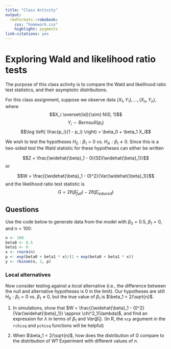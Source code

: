 ```yaml
---
title: "Class Activity"
output: 
  rmdformats::robobook:
    css: "homework.css"
    highlight: pygments
link-citations: yes
---
```


# Exploring Wald and likelihood ratio tests

The purpose of this class activity is to compare the Wald and likelihood ratio test statistics, and their asymptotic distributions.

For this class assignment, suppose we observe data $(X_1, Y_1), ..., (X_n, Y_n)$, where 
$$X_i \overset{iid}{\sim} N(0, 1)$$
$$Y_i \sim Bernoulli(p_i)$$
$$\log \left( \frac{p_i}{1 - p_i} \right) = \beta_0 + \beta_1 X_i$$

We wish to test the hypotheses $H_0: \beta_1 = 0$ vs. $H_A: \beta_1 \neq 0$. Since this is a two-sided test the Wald statistic for these hypotheses can either be written 

$$Z = \frac{\widehat{\beta}_1 - 0}{SD(\widehat{\beta}_1)}$$
or

$$W = \frac{(\widehat{\beta}_1 - 0)^2}{Var(\widehat{\beta}_1)}$$
and the likelihood ratio test statistic is
$$G = 2 \ell(\widehat{\beta}_{full}) - 2 \ell(\widehat{\beta}_{reduced})$$

## Questions

Use the code below to generate data from the model with $\beta_0 = 0.5$, $\beta_1 = 0$, and $n = 100$:

```r
n <- 100
beta0 <- 0.5
beta1 <- 0
x <- rnorm(n)
p <- exp(beta0 + beta1 * x)/(1 + exp(beta0 + beta1 * x))
y <- rbinom(n, 1, p)
```


### Local alternatives

Now consider testing against a *local* alternative (i.e., the difference between the null and alternative hypotheses is 0 in the limit). Our hypotheses are still $H_0: \beta_1 = 0$ vs. $\beta_1 \neq 0$, but the true value of $\beta_1$ is $\beta_1 = 2/\sqrt{n}$.

1. In simulations, show that $W = \frac{(\widehat{\beta}_1 - 0)^2}{Var(\widehat{\beta}_1)} \approx \chi^2_1(\lambda)$, and find an expression for $\lambda$ in terms of $\beta_1$ and $Var(\widehat{\beta}_1)$. (In R, the `ncp` argument in the `rchisq` and `pchisq` functions will be helpful)

2. When $\beta_1 = 2/\sqrt{n}$, how does the distribution of $G$ compare to the distribution of $W$? Experiment with different values of $n$.


